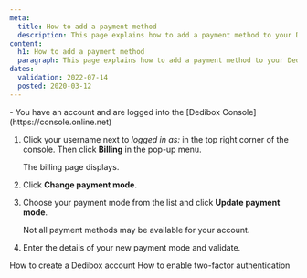 ```yaml
---
meta:
  title: How to add a payment method
  description: This page explains how to add a payment method to your Dedibox console.
content:
  h1: How to add a payment method
  paragraph: This page explains how to add a payment method to your Dedibox console.
dates:
  validation: 2022-07-14
  posted: 2020-03-12
---
```


<Message type="requirement">
  - You have an account and are logged into the [Dedibox Console](https://console.online.net) 
</Message>

1. Click your username next to _logged in as:_ in the top right corner of the console. Then click **Billing** in the pop-up menu.
    <Lightbox src="scaleway-dedibox-popup.webp" alt="" />

   The billing page displays.
2. Click **Change payment mode**.
3. Choose your payment mode from the list and click **Update payment mode**.
    <Lightbox src="scaleway-dedibox-new-paymentmode.webp" alt="" />

    <Message type="note">
    Not all payment methods may be available for your account.

    </Message>
4. Enter the details of your new payment mode and validate.

<Navigation title="See Also">
  <PreviousButton to="/dedibox-console/my-account/how-to/create-a-dedibox-account/">How to create a Dedibox account</PreviousButton>
  <NextButton to="/dedibox-console/my-account/how-to/enable-two-factor-authentication/">How to enable two-factor authentication</NextButton>
</Navigation>
